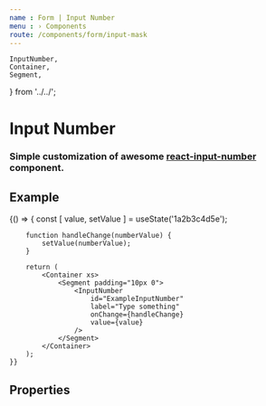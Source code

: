 ```yaml
---
name : Form | Input Number
menu : › Components
route: /components/form/input-mask
---
```


    InputNumber,
    Container,
    Segment,
} from '../../';


# Input Number
### Simple customization of awesome [react-input-number](https://www.npmjs.com/package/react-input-number) component.


## Example

<Playground>
    {() => {
        const [ value, setValue ] = useState('1a2b3c4d5e');

        function handleChange(numberValue) {
            setValue(numberValue);
        }

        return (
            <Container xs>
                <Segment padding="10px 0">
                    <InputNumber
                        id="ExampleInputNumber"
                        label="Type something"
                        onChange={handleChange}
                        value={value}
                    />
                </Segment>
            </Container>
        );
    }}
</Playground>


## Properties

<Props of={InputNumber} />
